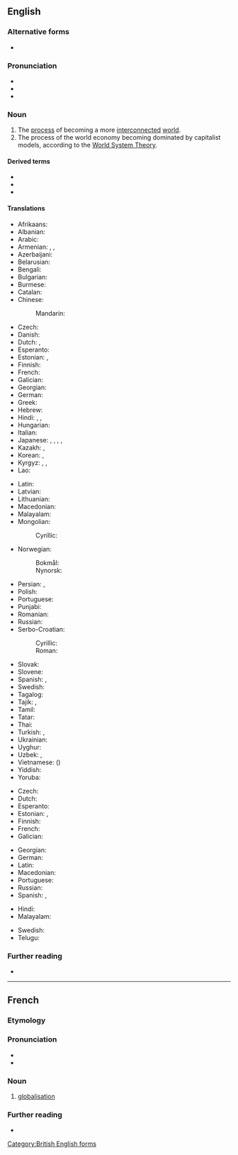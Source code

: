==English==

===Alternative forms===
* {{l|en|globalization}}

===Pronunciation===
* {{IPA|en|/ˌɡloʊbəlaɪˈzeɪʃən/}}
* {{rhymes|en|eɪʃən|s=5}}
* {{hyph|en|glo|ba|li|sa|tion}}

===Noun===
{{en-noun|~}}

# The [[process]] of becoming a more [[interconnected]] [[world]].
# The process of the world economy becoming dominated by capitalist models, according to the [[w:World System Theory|World System Theory]].

====Derived terms====
* {{l|en|globalise}}
* {{l|en|globalisationism}}
* {{l|en|globalisationist}}

====Translations====
{{trans-top|process of becoming a more interconnected world}}
* Afrikaans: {{t|af|globalisering}}
* Albanian: {{t|sq|globalizim|m}}
* Arabic: {{t|ar|عَوْلَمَة|f}}
* Armenian: {{t+|hy|գլոբալիզացիա}}, {{t+|hy|համաշխարհայնացում}}, {{t+|hy|գլոբալացում}}
* Azerbaijani: {{t|az|qloballaşma}}
* Belarusian: {{t|be|глабаліза́цыя|f}}
* Bengali: {{t|bn|বিশ্বায়ন}}
* Bulgarian: {{t|bg|глобализа́ция|f}}
* Burmese: {{t|my|ဂလိုဘယ်လိုက်ဇေးရှင်း}}
* Catalan: {{t+|ca|globalització|f}}
* Chinese:
*: Mandarin: {{t+|cmn|全球化|tr=quánqiúhuà}}
* Czech: {{t+|cs|globalizace|f}}
* Danish: {{t|da|globalisering|c}}
* Dutch: {{t+|nl|globalisering|f}}, {{t+|nl|mondialisering|f}}
* Esperanto: {{t|eo|tutmondiĝo}}
* Estonian: {{t|et|üleilmastumine}}, {{t|et|globaliseerumine}}
* Finnish: {{t+|fi|globalisaatio}}
* French: {{t+|fr|mondialisation|f}}
* Galician: {{t+|gl|globalización|f}}
* Georgian: {{t|ka|გლობალიზაცია}}
* German: {{t+|de|Globalisierung|f}}
* Greek: {{t+|el|παγκοσμιοποίηση|f}}
* Hebrew: {{t|he|גְּלוֹבָּלִיזָצְיָה|f|tr=globalizátsya}}
* Hindi: {{t|hi|हलिमिकरण|m|tr=halimikaraṇ}}, {{t|hi|वैश्वीकरण|m|tr=vaiśvīkaraṇ}}, {{t|hi|भूमंडलीकरण|m|tr=bhūmaṇḍalīkaraṇ}}
* Hungarian: {{t+|hu|globalizáció}}
* Italian: {{t+|it|globalizzazione|f}}
* Japanese: {{t+|ja|グローバリゼーション|tr=gurōbarizēshon}}, {{t|ja|グローバライゼーション|tr=gurōbaraizēshon}}, {{t+|ja|グローバル化|tr=グローバルか, gurōbaruka}}, {{t|ja|世界化|tr=せかいか}}, {{t|ja|地球規模化|tr=ちきゅうきぼか, chikyūkiboka}}
* Kazakh: {{t|kk|жаһандану}}, {{t|kk|глобализация}}
* Korean: {{t|ko|세계화(世界化)}} , {{t|ko|글로벌화}}
* Kyrgyz: {{t|ky|глобалдашуу}}, {{t|ky|ааламдашуу}}, {{t|ky|глобализация}}
* Lao: {{t|lo|ໂລກາພິວັດ}}
{{trans-mid}}
* Latin: {{t|la|globalizatio|f}}
* Latvian: {{t|lv|globalizācija|f}}
* Lithuanian: {{t|lt|globalizacija|f}}
* Macedonian: {{t|mk|глобализација|f}}
* Malayalam: {{t|ml|ആഗോളവത്കരണം}}
* Mongolian:
*: Cyrillic: {{t+|mn|даяарчлал}}
* Norwegian:
*: Bokmål: {{t|nb|globalisering|m|f}}
*: Nynorsk: {{t|nn|globalisering|f}}
* Persian: {{t|fa|جهانی‌سازی|tr=jahâni-sâzi}}, {{t|fa|جهانی‌شدن‎|tr=jahâni-šodan}}
* Polish: {{t+|pl|globalizacja|f}}
* Portuguese: {{t+|pt|globalização|f}}
* Punjabi: {{t|pa|ਸੰਸਾਰੀਕਰਨ}}
* Romanian: {{t|ro|globalizare|f}}
* Russian: {{t+|ru|глобализа́ция|f}}
* Serbo-Croatian:
*: Cyrillic: {{t|sh|глобализа́ција|f}}
*: Roman: {{t+|sh|globalizácija|f}}
* Slovak: {{t|sk|globalizácia|f}}
* Slovene: {{t|sl|globalizacija|f}}
* Spanish: {{t+|es|globalización|f}}, {{t|es|mundialización|m}}
* Swedish: {{t+|sv|globalisering|c}}
* Tagalog: {{t|tl|globalisasyon}}
* Tajik: {{t|tg|ҷаҳонишудан}}, {{t|tg|глобализатсия}}
* Tamil: {{t|ta|உலகமயமாதல்}}
* Tatar: {{t|tt|глобальләшү}}
* Thai: {{t+|th|โลกาภิวัตน์}}
* Turkish: {{t+|tr|küreselleşme}}, {{t+|tr|globalleşme}}
* Ukrainian: {{t|uk|глобаліза́ція|f}}
* Uyghur: {{t|ug|يەرشارىلىشىش}}
* Uzbek: {{t|uz|globalizatsiya}}, {{t+|uz|globallashuv}}
* Vietnamese: {{t+|vi|toàn cầu hóa}} ({{t|vi|全球化|sc=Hani}})
* Yiddish: {{t|yi|גלאָבאַליזאַציע|f}}
* Yoruba: {{t|yo|ètò sayé dọ̀kan}}
{{trans-bottom}}

{{trans-top|process of world economy becoming dominated by capitalist models}}
* Czech: {{t+|cs|globalizace|f}}
* Dutch: {{t+|nl|globalisering|f}}
* Esperanto: {{t|eo|tutmondiĝo}}
* Estonian: {{t|et|üleilmastumine}}, {{t|et|globaliseerumine}}
* Finnish: {{t+|fi|globalisaatio}}
* French: {{t+|fr|mondialisation|f}}
* Galician: {{t+|gl|globalización|m}}
{{trans-mid}}
* Georgian: {{t|ka|გლობალიზაცია}}
* German: {{t+|de|Globalisierung|f}}
* Latin: {{t|la|globalizatio|f}}
* Macedonian: {{t|mk|глобализа́ција|f}}
* Portuguese: {{t+|pt|globalização|f}}
* Russian: {{t+|ru|глобализа́ция|f}}
* Spanish: {{t+|es|globalización|m}}, {{t|es|mundialización|f}}
{{trans-bottom}}

{{checktrans-top}}
* Hindi: {{t-check|hi|भूमण्डलीकरण}}
* Malayalam: {{t-check|ml|ആഗോളവത്ക്കരണം}}
{{trans-mid}}
* Swedish: {{t+check|sv|globalisation}}
* Telugu: {{t-check|te|ప్రపంచీకరణ}}
{{trans-bottom}}

===Further reading===
* {{pedia}}

[[Category:British English forms]]

----

==French==

===Etymology===
{{suffix|fr|globaliser|ation}}

===Pronunciation===
* {{fr-IPA}}
* {{audio|fr|LL-Q150 (fra)-Exilexi-globalisation.wav|Audio}}

===Noun===
{{fr-noun|f}}

# [[globalisation#English|globalisation]]

===Further reading===
* {{R:TLFi}}